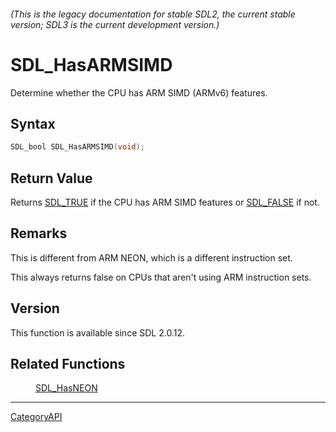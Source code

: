 ====== (This is the legacy documentation for stable SDL2, the current stable version; SDL3 is the current development version.) ======
= SDL_HasARMSIMD =

Determine whether the CPU has ARM SIMD (ARMv6) features.

== Syntax ==

<syntaxhighlight lang='c'>
SDL_bool SDL_HasARMSIMD(void);
</syntaxhighlight>

== Return Value ==

Returns [[SDL_TRUE]] if the CPU has ARM SIMD features or [[SDL_FALSE]] if
not.

== Remarks ==

This is different from ARM NEON, which is a different instruction set.

This always returns false on CPUs that aren't using ARM instruction sets.

== Version ==

This function is available since SDL 2.0.12.

== Related Functions ==

:[[SDL_HasNEON]]

----
[[CategoryAPI]]


